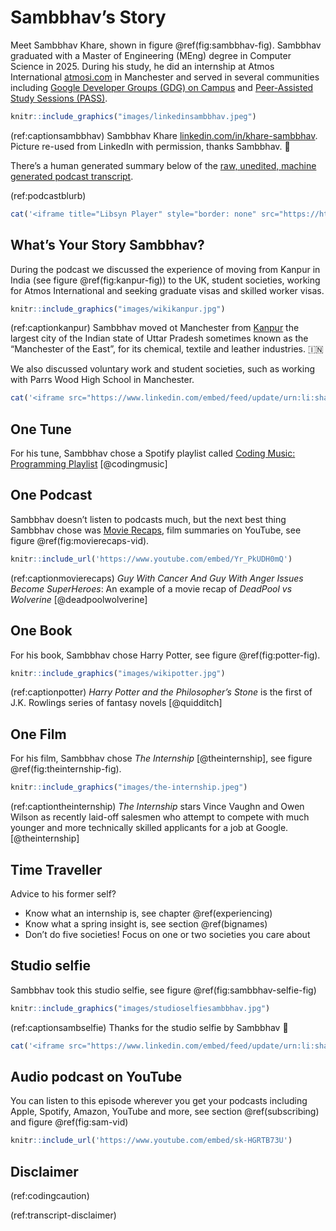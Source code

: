 # Sambbhav's Story {#sambbhav}

Meet Sambbhav Khare, shown in figure \@ref(fig:sambbhav-fig). Sambbhav graduated with a Master of Engineering (MEng) degree in Computer Science in 2025. During his study, he did an internship at Atmos International [atmosi.com](https://www.atmosi.com) in Manchester and served in several communities including [Google Developer Groups (GDG) on Campus](https://gdg.community.dev/gdg-on-campus-the-university-of-manchester-manchester-united-kingdom/) and [Peer-Assisted Study Sessions (PASS)](https://www.peersupport.manchester.ac.uk/what-is-peer-support/what-is-pass/).

```r
knitr::include_graphics("images/linkedinsambbhav.jpeg")
```
(ref:captionsambbhav) Sambbhav Khare [linkedin.com/in/khare-sambbhav](https://www.linkedin.com/in/khare-sambbhav/). Picture re-used from LinkedIn with permission, thanks Sambbhav. 🙏

There's a human generated summary below of the [raw, unedited, machine generated podcast transcript](https://github.com/dullhunk/cdyf/blob/master/raw-transcript-sambbhav.md).


(ref:podcastblurb)


```r
cat('<iframe title="Libsyn Player" style="border: none" src="https://html5-player.libsyn.com/embed/episode/id/37399790/height/90/theme/custom/thumbnail/yes/direction/forward/render-playlist/no/custom-color/000000/" height="90" width="100%" scrolling="no"  allowfullscreen="" webkitallowfullscreen="true" mozallowfullscreen="true" allowfullscreen="true" msallowfullscreen="true" style="border: none;"></iframe>')
```


## What's Your Story Sambbhav? {#sambbhav-story}

During the podcast we discussed the experience of moving from Kanpur in India (see figure \@ref(fig:kanpur-fig)) to the UK, student societies, working for Atmos International and seeking graduate visas and skilled worker visas.

```r
knitr::include_graphics("images/wikikanpur.jpg")
```
(ref:captionkanpur) Sambbhav moved ot Manchester from [Kanpur](https://en.wikipedia.org/wiki/Kanpur) the largest city of the Indian state of Uttar Pradesh sometimes known as the “Manchester of the East”, for its chemical, textile and leather industries. 🇮🇳


We also discussed voluntary work and student societies, such as working with Parrs Wood High School in Manchester. 

```r
cat('<iframe src="https://www.linkedin.com/embed/feed/update/urn:li:share:7311528691585470464" height="1152" width="504" frameborder="0" allowfullscreen="" title="Embedded post"></iframe>')
```

## One Tune {#samtune}

For his tune, Sambbhav chose a Spotify playlist called [Coding Music: Programming Playlist](https://open.spotify.com/playlist/679wCT6dVMDBxrYa5NcrXL) [@codingmusic]

## One Podcast {#sampod}

Sambbhav doesn't listen to podcasts much, but the next best thing Sambbhav chose was [Movie Recaps](https://www.youtube.com/channel/UCyXD1jAZBdZ4u0K-GLYC77Q), film summaries on YouTube, see figure \@ref(fig:movierecaps-vid).


```r
knitr::include_url('https://www.youtube.com/embed/Yr_PkUDH0mQ')
```

(ref:captionmovierecaps) *Guy With Cancer And Guy With Anger Issues Become SuperHeroes*: An example of a movie recap of _DeadPool vs Wolverine_ [@deadpoolwolverine]


## One Book {#sambook}

For his book, Sambbhav chose Harry Potter, see figure \@ref(fig:potter-fig).

```r
knitr::include_graphics("images/wikipotter.jpg")
```

(ref:captionpotter) _Harry Potter and the Philosopher's Stone_ is the first of J.K. Rowlings series of fantasy novels [@quidditch]

## One Film {#samfilm}

For his film, Sambbhav chose _The Internship_ [@theinternship], see figure \@ref(fig:theinternship-fig).

```r
knitr::include_graphics("images/the-internship.jpeg")
```
(ref:captiontheinternship) _The Internship_ stars Vince Vaughn and Owen Wilson as recently laid-off salesmen who attempt to compete with much younger and more technically skilled applicants for a job at Google. [@theinternship]

## Time Traveller {#samtime}

Advice to his former self?

* Know what an internship is, see chapter \@ref(experiencing)
* Know what a spring insight is, see section \@ref(bignames)
* Don't do five societies! Focus on one or two societies you care about 


## Studio selfie {#sambselfie}

Sambbhav took this studio selfie, see figure \@ref(fig:sambbhav-selfie-fig)

```r
knitr::include_graphics("images/studioselfiesambbhav.jpg")
```
(ref:captionsambselfie) Thanks for the studio selfie by Sambbhav 🤳

```r
cat('<iframe src="https://www.linkedin.com/embed/feed/update/urn:li:share:7350877753849569283" height="1217" width="504" frameborder="0" allowfullscreen="" title="Embedded post"></iframe>')
```

## Audio podcast on YouTube {#samyou}

You can listen to this episode wherever you get your podcasts including Apple, Spotify, Amazon, YouTube and more, see section \@ref(subscribing) and figure \@ref(fig:sam-vid)

```r
knitr::include_url('https://www.youtube.com/embed/sk-HGRTB73U')
```

## Disclaimer  


::: {.rmdcaution}

(ref:codingcaution)

(ref:transcript-disclaimer)  

:::